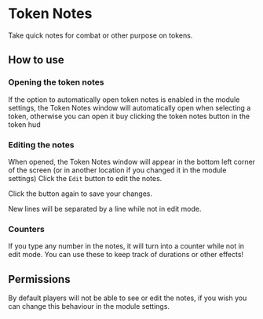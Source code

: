 
# Token Notes

<ModuleInfo/>

Take quick notes for combat or other purpose on tokens.

## How to use

<ImageButBetter src="/images/Token-Notes/Tnhudbtn.png" alt="Token Notes button in the Token HUD" width={2000} height={2000} className={styles.wikiimage}/>

### Opening the token notes

If the option to automatically open token notes is enabled in the module
settings, the Token Notes window will automatically open when selecting
a token, otherwise you can open it buy clicking the token notes button
in the token hud

### Editing the notes

<ImageButBetter src="/images/Token-Notes/Tnwindow.png" alt="Token Notes window in the top right position" width={2000} height={2000} className={styles.wikiimage}/>

When opened, the Token
Notes window will appear in the bottom left corner of the screen (or in
another location if you changed it in the module settings)
Click the `Edit` button to edit the notes.

Click the button again to save your changes.

New lines will be separated by a line while not in edit mode.
<ImageButBetter src="/images/Token-Notes/Tnedit.png" alt="Token Notes Edit mode" width={2000} height={2000} className={styles.wikiimagesmall}/>
<ImageButBetter src="/images/Token-Notes/Tnnumbers.png" alt="Number turned into a counter" width={2000} height={2000} className={styles.wikiimagesmall}/>

### Counters

If you type any number in the notes, it
will turn into a counter while not in edit mode. You can use these to
keep track of durations or other effects\!

## Permissions

By default players will not be able to see or edit the notes, if you
wish you can change this behaviour in the module settings.
